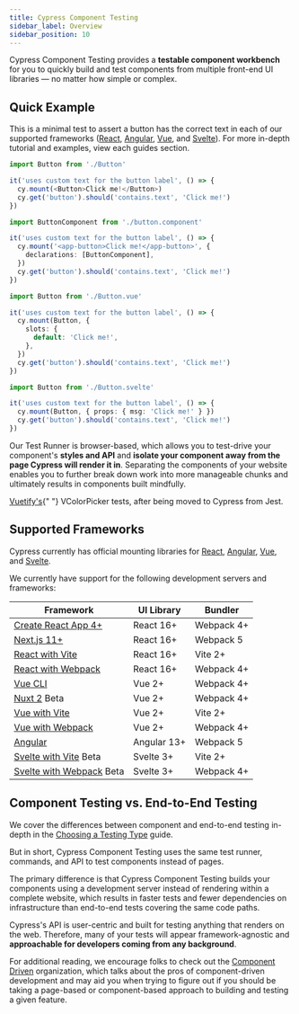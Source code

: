 ```yaml
---
title: Cypress Component Testing
sidebar_label: Overview
sidebar_position: 10
---
```


Cypress Component Testing provides a **testable component workbench** for you to
quickly build and test components from multiple front-end UI libraries — no
matter how simple or complex.

## Quick Example

This is a minimal test to assert a button has the correct text in each of our
supported frameworks ([React](/guides/component-testing/react/overview),
[Angular](/guides/component-testing/angular/overview),
[Vue](/guides/component-testing/vue/overview), and
[Svelte](/guides/component-testing/svelte/overview)). For more in-depth tutorial
and examples, view each guides section.

<Tabs>
<TabItem value="React">

```ts
import Button from './Button'

it('uses custom text for the button label', () => {
  cy.mount(<Button>Click me!</Button>)
  cy.get('button').should('contains.text', 'Click me!')
})
```

</TabItem>
<TabItem value="Angular">

```ts
import ButtonComponent from './button.component'

it('uses custom text for the button label', () => {
  cy.mount('<app-button>Click me!</app-button>', {
    declarations: [ButtonComponent],
  })
  cy.get('button').should('contains.text', 'Click me!')
})
```

</TabItem>
<TabItem value="Vue">

```ts
import Button from './Button.vue'

it('uses custom text for the button label', () => {
  cy.mount(Button, {
    slots: {
      default: 'Click me!',
    },
  })
  cy.get('button').should('contains.text', 'Click me!')
})
```

</TabItem>
<TabItem value="Svelte">

```ts
import Button from './Button.svelte'

it('uses custom text for the button label', () => {
  cy.mount(Button, { props: { msg: 'Click me!' } })
  cy.get('button').should('contains.text', 'Click me!')
})
```

</TabItem>
</Tabs>

Our Test Runner is browser-based, which allows you to test-drive your
component's **styles and API** and **isolate your component away from the page
Cypress will render it in**. Separating the components of your website enables
you to further break down work into more manageable chunks and ultimately
results in components built mindfully.

<DocsVideo src="/img/vuetify-color-picker-example.webm" />

<p style={{ fontSize: 0.85 + "rem", textAlign: "center" }}>
  <a href="https://vuetifyjs.com/en/components/color-pickers/">Vuetify's</a>{" "}
  VColorPicker tests, after being moved to Cypress from Jest.
</p>

## Supported Frameworks

Cypress currently has official mounting libraries for
[React](/guides/component-testing/react/overview),
[Angular](/guides/component-testing/angular/overview),
[Vue](/guides/component-testing/vue/overview), and
[Svelte](/guides/component-testing/svelte/overview).

We currently have support for the following development servers and frameworks:

| Framework                                                                                                            | UI Library  | Bundler    |
| -------------------------------------------------------------------------------------------------------------------- | ----------- | ---------- |
| [Create React App 4+](/guides/component-testing/react/overview#Create-React-App-CRA)                                 | React 16+   | Webpack 4+ |
| [Next.js 11+](/guides/component-testing/react/overview#Next-js)                                                      | React 16+   | Webpack 5  |
| [React with Vite](/guides/component-testing/react/overview#React-with-Vite)                                          | React 16+   | Vite 2+    |
| [React with Webpack](/guides/component-testing/react/overview#React-with-Webpack)                                    | React 16+   | Webpack 4+ |
| [Vue CLI](/guides/component-testing/vue/overview#Vue-CLI)                                                            | Vue 2+      | Webpack 4+ |
| [Nuxt 2](/guides/component-testing/vue/overview#Nuxt) <Badge type="info">Beta</Badge>                                | Vue 2+      | Webpack 4+ |
| [Vue with Vite](/guides/component-testing/vue/overview#Vue-with-Vite)                                                | Vue 2+      | Vite 2+    |
| [Vue with Webpack](/guides/component-testing/vue/overview#Vue-with-Webpack)                                          | Vue 2+      | Webpack 4+ |
| [Angular](/guides/component-testing/angular/overview#Framework-Configuration)                                        | Angular 13+ | Webpack 5  |
| [Svelte with Vite](/guides/component-testing/svelte/overview#Svelte-with-Vite) <Badge type="info">Beta</Badge>       | Svelte 3+   | Vite 2+    |
| [Svelte with Webpack](/guides/component-testing/svelte/overview#Svelte-with-Webpack) <Badge type="info">Beta</Badge> | Svelte 3+   | Webpack 4+ |

## Component Testing vs. End-to-End Testing

We cover the differences between component and end-to-end testing in-depth in
the [Choosing a Testing Type](/guides/core-concepts/testing-types) guide.

But in short, Cypress Component Testing uses the same test runner, commands, and
API to test components instead of pages.

The primary difference is that Cypress Component Testing builds your components
using a development server instead of rendering within a complete website, which
results in faster tests and fewer dependencies on infrastructure than end-to-end
tests covering the same code paths.

Cypress's API is user-centric and built for testing anything that renders on the
web. Therefore, many of your tests will appear framework-agnostic and
**approachable for developers coming from any background**.

For additional reading, we encourage folks to check out the
[Component Driven](https://componentdriven.org) organization, which talks about
the pros of component-driven development and may aid you when trying to figure
out if you should be taking a page-based or component-based approach to building
and testing a given feature.
